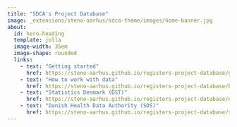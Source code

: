```yaml
---
title: "SDCA's Project Database"
image: _extensions/steno-aarhus/sdca-theme/images/home-banner.jpg
about:
  id: hero-heading
  template: jolla
  image-width: 35em
  image-shape: rounded
  links:
    - text: "Getting started"
      href: https://steno-aarhus.github.io/registers-project-database/getting-started/index.html
    - text: "How to work with data"
      href: https://steno-aarhus.github.io/registers-project-database/how-to-work-with-data/index.html
    - text: "Statistics Denmark (DST)"
      href: https://steno-aarhus.github.io/registers-project-database/dst/index.html
    - text: "Danish Health Data Authority (SDS)"
      href: https://steno-aarhus.github.io/registers-project-database/sds/index.html
---
```


:::{#hero-heading}
:::

